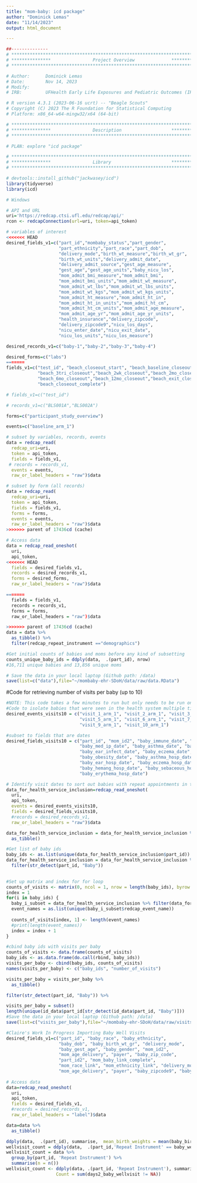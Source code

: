 ```yaml
---
title: "mom-baby: icd package"
author: "Dominick Lemas"
date: "11/14/2023"
output: html_document

---
```


```r
##-------------- 
# **************************************************************************** #
# ***************                Project Overview              *************** #
# **************************************************************************** #

# Author:      Dominick Lemas
# Date:        Nov 14, 2023 
# Modify:      
# IRB:         UFHealth Early Life Exposures and Pediatric Outcomes (IRB201601899) 

# R version 4.3.1 (2023-06-16 ucrt) -- "Beagle Scouts"
# Copyright (C) 2023 The R Foundation for Statistical Computing
# Platform: x86_64-w64-mingw32/x64 (64-bit)

# **************************************************************************** #
# ***************                Description                   *************** #
# **************************************************************************** #

# PLAN: explore "icd package" 

```


```r

# **************************************************************************** #
# ***************                Library                       *************** #
# **************************************************************************** #

# devtools::install_github("jackwasey/icd")
library(tidyverse)
library(icd)

```

```r
# Windows


```


```r
# API and URL
uri='https://redcap.ctsi.ufl.edu/redcap/api/'
rcon <- redcapConnection(url=uri, token=api_token)

# variables of interest
<<<<<<< HEAD
desired_fields_v1=c("part_id","mombaby_status","part_gender",
                    "part_ethnicity","part_race","part_dob",
                    "delivery_mode","birth_wt_measure","birth_wt_gr",
                    "birth_wt_units","delivery_admit_date",
                    "delivery_admit_source","gest_age_measure",
                    "gest_age","gest_age_units","baby_nicu_los",
                    "mom_admit_bmi_measure","mom_admit_bmi",
                    "mom_admit_bmi_units","mom_admit_wt_measure",
                    "mom_admit_wt_lbs","mom_admit_wt_lbs_units",
                    "mom_admit_wt_kgs","mom_admit_wt_kgs_units",
                    "mom_admit_ht_measure","mom_admit_ht_in",
                    "mom_admit_ht_in_units","mom_admit_ht_cm",
                    "mom_admit_ht_cm_units","mom_admit_age_measure",
                    "mom_admit_age_yr","mom_admit_age_yr_units",
                    "health_insurance","delivery_zipcode",
                    "delivery_zipcode9","nicu_los_days",
                    "nicu_enter_date","nicu_exit_date",
                    "nicu_los_units","nicu_los_measure")

desired_records_v1=c("baby-1","baby-2","baby-3","baby-4")

desired_forms=c("labs")
=======
fields_v1=c("test_id", "beach_closeout_start", "beach_baseline_closeout",  
            "beach_3tri_closeout","beach_2wk_closeout","beach_2mo_closeout",
            "beach_6mo_closeout","beach_12mo_closeout","beach_exit_closeout",
            "beach_closeout_complete")

# fields_v1=c("test_id")

# records_v1=c("BLS001A","BLS002A")

forms=c("participant_study_overview")

events=c("baseline_arm_1")

# subset by variables, records, events 
data = redcap_read(
  redcap_uri=uri,
  token = api_token,
  fields = fields_v1,
 # records = records_v1,
  events = events,
  raw_or_label_headers = "raw")$data

# subset by form (all records) 
data = redcap_read(
  redcap_uri=uri,
  token = api_token,
  fields = fields_v1,
  forms = forms,
  events = events,
  raw_or_label_headers = "raw")$data
>>>>>>> parent of 17436cd (cache)

# Access data
data = redcap_read_oneshot(
  uri,
  api_token,
<<<<<<< HEAD
  fields = desired_fields_v1,
  records = desired_records_v1,
  forms = desired_forms,
  raw_or_label_headers = "raw")$data

=======
  fields = fields_v1,
  records = records_v1,
  forms = forms,
  raw_or_label_headers = "raw")$data

```


```r
>>>>>>> parent of 17436cd (cache)
data = data %>%
  as_tibble() %>%
  filter(redcap_repeat_instrument =="demographics") 

#Get initial counts of babies and moms before any kind of subsetting
counts_unique_baby_ids = ddply(data,  .(part_id), nrow)
#16,711 unique babies and 13,856 unique moms

# Save the data in your local laptop (Github path: /data)
save(list=c("data"),file="~/mombaby-ehr-SDoH/data/raw/data.RData")
```



############################################
############################################
#Code for retrieving number of visits per baby (up to 10)

```r
#NOTE: This code takes a few minutes to run but only needs to be run once. It creates a file in your local laptop.
#Code to isolate babies that were seen in the health system multiple times
desired_events_visits10 = c("visit_1_arm_1", "visit_2_arm_1", "visit_3_arm_1", "visit_4_arm_1", 
                            "visit_5_arm_1", "visit_6_arm_1", "visit_7_arm_1", "visit_8_arm_1",
                            "visit_9_arm_1", "visit_10_arm_1")

#subset to fields that are dates
desired_fields_visits10 = c("part_id", "mom_id2", "baby_immune_date", "baby_obs_date", "baby_med_date", 
                            "baby_med_ip_date", "baby_asthma_date", "baby_fa_date", 
                            "baby_ear_infect_date", "baby_eczema_date", "baby_sebaceous_date", "baby_hemangioma_date",
                            "baby_obesity_date", "baby_asthma_hosp_date", "baby_derm_hosp_date",
                            "baby_ear_hosp_date", "baby_eczema_hosp_date", "baby_fa_hosp_date",
                            "baby_hemang_hosp_date", "baby_sebaceous_hosp_date", "baby_obesity_hosp_date",
                            "baby_erythema_hosp_date")

# Identify visit dates to sort out babies with repeat appointments in the health system
data_for_health_service_inclusion=redcap_read_oneshot(
  uri,
  api_token,
  events = desired_events_visits10,
  fields = desired_fields_visits10,
  #records = desired_records_v1,
  raw_or_label_headers = "raw")$data

data_for_health_service_inclusion = data_for_health_service_inclusion %>%
  as_tibble()

#Get list of baby ids
baby_ids <- as.list(unique(data_for_health_service_inclusion$part_id))
data_for_health_service_inclusion = data_for_health_service_inclusion %>%
  filter(str_detect(part_id, "Baby"))
  

#Set up matrix and index for for loop
counts_of_visits <- matrix(0, ncol = 1, nrow = length(baby_ids), byrow = T)
index = 1
for(i in baby_ids) {
  baby_i_subset = data_for_health_service_inclusion %>% filter(data_for_health_service_inclusion$part_id == i)
  event_names = as.list(unique(baby_i_subset$redcap_event_name))
  
  counts_of_visits[index, 1] <- length(event_names)
  #print(length(event_names))
  index = index + 1
}

#cbind baby ids with visits per baby
counts_of_visits <- data.frame(counts_of_visits)
baby_ids <- as.data.frame(do.call(rbind, baby_ids)) 
visits_per_baby <- cbind(baby_ids, counts_of_visits)
names(visits_per_baby) <- c("baby_ids", "number_of_visits")

visits_per_baby = visits_per_baby %>%
  as_tibble()

filter(str_detect(part_id, "Baby")) %>%

visits_per_baby = subset()
length(unique(id_data$part_id[str_detect(id_data$part_id, "Baby")]))
#Save the data in your local laptop (Github path: /data)
save(list=c("visits_per_baby"),file="~/mombaby-ehr-SDoH/data/raw/visits_per_baby.RData")
```

###############################
###############################
```r
#Claire's Work In Progress Importing Baby Well Visits
desired_fields_v1=c("part_id", "baby_race", "baby_ethnicity",   
                    "baby_dob", "baby_birth_wt_gr", "delivery_mode", 
                    "baby_gest_age", "baby_gender", "mom_id2", 
                    "mom_age_delivery", "payer", "baby_zip_code", 
                    "part_id2", "mom_baby_link_complete", 
                    "mom_race_link", "mom_ethnicity_link", "delivery_mode",
                    "mom_age_delivery", "payer", "baby_zipcode9", "baby_nicu_los", "days2_baby_wellvisit", "baby_obs_date")
            
# Access data
data=redcap_read_oneshot(
  uri,
  api_token,
  fields = desired_fields_v1,
  #records = desired_records_v1,
  raw_or_label_headers = "label")$data

data=data %>%
  as_tibble()

ddply(data,  .(part_id), summarise,  mean_birth_weights = mean(baby_birth_wt_gr))
wellvisit_count = ddply(data,  .(part_id,'Repeat Instrument' == baby_wellvisit), nrow)
wellvisit_count = data %>% 
  group_by(part_id, 'Repeat Instrument') %>% 
  summarise(n = n())
wellvisit_count <- ddply(data, .(part_id, 'Repeat Instrument'), summarise, 
                   Count = sum(days2_baby_wellvisit != NA))
```


